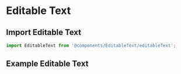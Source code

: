 
<Meta title="Components/FormAndInput/Editable Text Main" component={EditableText} />
  
# Editable Text

## Import Editable Text

```jsx
import EditableText from '@components/EditableText/editableText';

```

## Example Editable Text
<Canvas>
  <EditableText 
  label = 'Example'
  onLabelChange = {console.log}
  canEdit = {true}
  customAttrInput = {{}}
  customAttrText = {{}}
  strongText = 'medium'
  $size = "base"/>
</Canvas>
